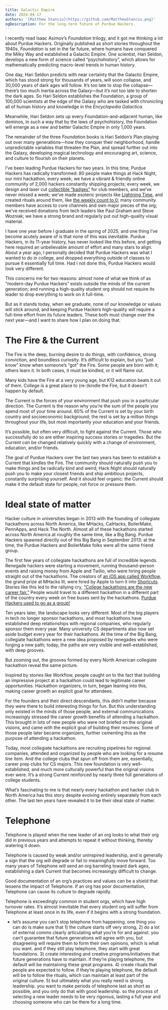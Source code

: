 ```yaml
---
title: Galactic Empire
date: 2024-04-17
authors: '[Matthew Stanciu](https://github.com/MatthewStanciu.png)'
ogDescription: For the long-term future of Purdue Hackers.
---
```


I recently read Isaac Asimov’s _Foundation_ trilogy, and it got me thinking a lot about Purdue Hackers. Originally published as short stories throughout the 1940s, _Foundation_ is set in the far future, where humans have conquered the Milky Way and established a Galactic Empire. One scientist, Hari Seldon, develops a new form of science called “psychohistory”, which allows for mathematically predicting macro-level trends in human history.

One day, Hari Seldon predicts with near certainty that the Galactic Empire, which has stood strong for thousands of years, will soon collapse, and 30,000 years of dark ages will follow. It’s too late to stop the collapse—there’s too much inertia across the Galaxy—but it’s not too late to shorten the dark ages. So Hari Seldon establishes the Foundation, a group of 100,000 scientists at the edge of the Galaxy who are tasked with chronicling all of human history and knowledge in the _Encyclopedia Galactica_.

Meanwhile, Hari Seldon sets up every Foundation-and-adjacent human, like dominos, in such a way that by the laws of psychohistory, the Foundation will emerge as a new and better Galactic Empire in only 1,000 years.

The remainder of the three _Foundation_ books is Hari Seldon’s Plan playing out over many generations—how they conquer their neighborhood, handle unpredictable variables that threaten the Plan, and spread further out into the Galaxy, developing magical technology and encouraging art, science, and culture to flourish on their planets.

I’ve been leading Purdue Hackers for two years. In this time, Purdue Hackers has radically transformed: 80 people make things at Hack Night, our mini hackathon, every week; we have a vibrant & friendly online community of 2,000 hackers constantly shipping projects; every week, we design and laser cut [collectible “badges”](https://arc.net/l/quote/oltqquwc) for club members, and we’ve never missed a week; we’ve made esoteric projects like [Lightning Time](https://blog.purduehackers.com/posts/lightning-time), and created rituals around them, like [the weekly count to 0](https://youtu.be/iOTNc4vM3T0?si=LbYxeohQi38htcqq); many community members have access to core channels and own major pieces of the org; we’ve received donations from tech leaders like Paul Graham and Steve Wozniak; we have a strong brand and regularly put out high-quality visual material.

I have one year before I graduate in the spring of 2025, and one thing I’ve become acutely aware of is that none of this was inevitable. Purdue Hackers, in its 11-year history, has never looked like this before, and getting here required an unbelievable amount of effort and many stars to align. About a year ago, I personally decided that Purdue Hackers was what I wanted to do in college, and dropped everything outside of classes to pursue it essentially full time. Had I not done this, Purdue Hackers would look very different.

This concerns me for two reasons: almost none of what we think of as “modern-day Purdue Hackers” exists outside the minds of the current generation; and running a high-quality student org should not require its leader to drop everything to work on it full-time.

But as it stands today, when we graduate, none of our knowledge or values will stick around, and keeping Purdue Hackers high-quality _will_ require a full-time effort from its future leaders. These both must change over the next year—and I want to share how I plan on doing that.

# The Fire & the Current

The Fire is the deep, burning desire to do things, with confidence, strong conviction, and boundless curiosity. It’s difficult to explain, but you “just know” know when someone’s “got” the Fire. Some people are born with it; others learn it. In both cases, it must be kindled, or it will flame out.

Many kids have the Fire at a very young age, but K12 education beats it out of them. College is a great place to (re-)kindle the Fire, but it doesn’t happen by default.

The Current is the forces of your environment that push you in a particular direction. The Current is the reason why you’re the sum of the people you spend most of your time around. 60% of the Current is set by your birth country and socioeconomic background; the rest is set by a million things throughout your life, but most importantly your education and your friends.

It’s possible, but often very difficult, to fight against the Current. Those who successfully do so are either inspiring success stories or tragedies. But the Current *can* be changed relatively quickly with a change of environment, education, and/or friends.

The goal of Purdue Hackers over the last two years has been to establish a Current that kindles the Fire. The community should naturally push you to make things and be radically kind and weird; Hack Night should naturally push you to make your closest friends and ship ambitious projects, constantly surprising yourself. And it should feel organic: the Current should make it the default state for people, not force or pressure them.

# Ideal state of matter

Hacker culture in universities began in 2013 with the founding of collegiate hackathons across North America, like MHacks, CalHacks, BoilerMake, PennApps, and Hack The North. Almost all of these hackathons started across North America at roughly the same time, like a Big Bang. Purdue Hackers spawned directly out of this Big Bang in September 2013: at the time, the Purdue Hackers and BoilerMake folks were all the same friend group.

The first few years of collegiate hackathons are full of incredible legends. Renegade hackers were starting a movement, running thousand-person events and raising money from Apple and Twilio, who were hiring people straight out of the hackathons. The creators of [an iOS app called Workflow](https://youtu.be/fSh6Q0F4d9Q?si=upoNalyyBgbUbDIe), the grand prize at MHacks III, were hired by Apple to turn it into [Shortcuts](https://support.apple.com/guide/shortcuts/welcome/ios). Stories like this led to the rallying cry, [“College hackathons are the new career fair.”](https://medium.com/@hellyeah/dear-corporations-please-stop-throwing-your-own-hackathons-21a692021b65#:~:text=In%20terms%20of%20recruiting%2C%20college,are%20the%20new%20career%20fair.) People would travel to a different hackathon in a different part of the country every week on free buses sent by the hackathons. [Purdue Hackers used to go as a group!](https://x.com/purduehackers/status/784434587049099264)

Ten years later, the landscape looks very different. Most of the big players in tech no longer sponsor hackathons, and most hackathons have established deep relationships with regional companies, who regularly sponsor them every year. Many university CS departments also now set aside budget every year for their hackathons. At the time of the Big Bang, collegiate hackathons were a new idea proposed by renegades who were forging a new path; today, the paths are very visible and well-established, with deep grooves.

But zooming out, the grooves formed by every North American collegiate hackathon reveal the same picture.

Inspired by stories like Workflow, people caught on to the fact that building an impressive project at a hackathon could lead to legitimate career opportunities. Hackathon organizers, in turn, began leaning into this, making career growth an explicit goal for attendees.

For the founders and their direct descendants, this didn’t matter because they were there to build interesting things for fun. But this understanding only existed in the minds of those people, and external communications increasingly stressed the career growth benefits of attending a hackathon. This brought in lots of new people who were not briefed on the original visions, and came with the explicit goal of building their resumes. Some of those people later became organizers, further cementing this as the purpose of attending a hackathon.

Today, most collegiate hackathons are recruiting pipelines for regional companies, attended and organized by people who are looking for a resume line item. And the college clubs that spun off from them are, essentially, career prep clubs for CS majors. This new foundation is very well-established, and much more culturally powerful than the original visions ever were. It’s a strong Current reinforced by nearly three full generations of college students.

What’s fascinating to me is that nearly every hackathon and hacker club in North America has this story despite evolving entirely separately from each other. The last ten years have revealed it to be their ideal state of matter.

# Telephone

Telephone is played when the new leader of an org looks to what their org did in previous years and attempts to repeat it without thinking, thereby watering it down.

Telephone is caused by weak and/or uninspired leadership, and is generally a sign that the org will degrade or fail to meaningfully move forward. Too many years of Telephone will send an org barreling toward dark ages, establishing a dark Current that becomes increasingly difficult to change.

Good documentation of an org’s practices and values can be a shield that lessens the impact of Telephone. If an org has poor documentation, Telephone can cause its culture to degrade rapidly.

Telephone is exceedingly common in student orgs, which have high turnover rates. It’s almost inevitable that every student org will suffer from Telephone at least once in its life, even if it begins with a strong foundation.

- let’s assume you can’t stop telephone from happening. one thing you can do is make sure that 1) the culture starts off very strong, 2) do a lot of external comms clearly articulating what you’re for and against. you can’t guarantee that future generations will agree with you, but disagreeing will require them to form their own opinions, which is what you want. and if they still play telephone, they start with great foundations. 3) create interesting and creative programs/initiatives that future generations have to maintain. if they’re playing telephone, the default will be maintaining these great programs. 4) create rituals that people are expected to follow. if they’re playing telephone, the default will be to follow the rituals, which can maintain at least part of the original culture. 5) but ultimately what you really need is strong leadership. you want to make periods of telephone last as short as possible, and you only do that with good leadership. so the process of selecting a new leader needs to be very rigorous, lasting a full year and choosing someone who can be there for a long time.